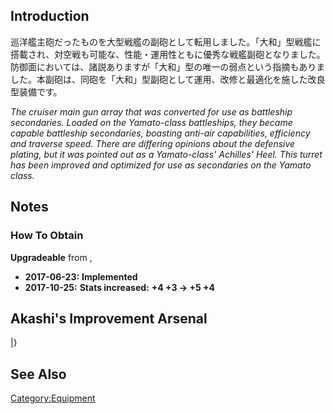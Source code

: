 {{EquipmentInfo|234}}

==Introduction==
巡洋艦主砲だったものを大型戦艦の副砲として転用しました。「大和」型戦艦に搭載され、対空戦も可能な、性能・運用性ともに優秀な戦艦副砲となりました。防御面においては、諸説ありますが「大和」型の唯一の弱点という指摘もありました。本副砲は、同砲を「大和」型副砲として運用、改修と最適化を施した改良型装備です。

''The cruiser main gun array that was converted for use as battleship secondaries. Loaded on the Yamato-class battleships, they became capable battleship secondaries, boasting anti-air capabilities, efficiency and traverse speed. There are differing opinions about the defensive plating, but it was pointed out as a Yamato-class' Achilles' Heel. This turret has been improved and optimized for use as secondaries on the Yamato class.''

==Notes==
<div class="mw-collapsible"><h3>How To Obtain</h3>
<div class="mw-collapsible-content">
'''Upgradeable''' from {{Equipment/Link|15.5cm Triple Secondary Gun Mount}}, {{Equipment/Link|15.5cm Triple Gun Mount Kai}}

</div></div>


<div class="mw-collapsible><h3>Updates History</h3>
<div class="mw-collapsible-content>
* '''2017-06-23:''' '''Implemented'''
* '''2017-10-25:''' '''Stats increased:'''  '''{{AA}}+4 {{Hit}}+3 → {{AA}}+5 {{Hit}}+4 '''
</div></div>

==Akashi's Improvement Arsenal==
{{AkashiWorkshop}}
{{AkashiWorkshopLine
|Name=15.5cm Triple Gun Mount Kai (Secondary)
|ItemType=YellowGun
|Fuel=15
|Ammo=120
|Steel=150
|Baux=30
|Mats0-5=6/7
|Mats6-9=8/9
|Mats10=9/10
|Screws0-5=4/5
|Screws6-9=5/7
|Screws10=2/3
|EquipConsume0-5=2x{{YellowGun|15.5cm Triple Gun Mount (Secondary)}}
|EquipConsume6-9=2x{{RedGunMedium|15.5cm Triple Gun Mount (Main)}}
|EquipConsume10=1x{{RedGunMedium|15.5cm Triple Gun Mount (Main)}}
|Sun=M
|Mon=M
|Fri=Y
|Sat=Y
|2ndShip=[[Musashi#First Upgrade|Musashi Kai]]<br>[[Yamato#First Upgrade|Yamato Kai]]
|Notes=[[Musashi#Second Upgrade|Musashi Kai Ni]] can NOT improve this gun.<br>Upgrades to [[15.5cm Triple Gun Mount Kai (Main)]] ★+7.
}}
|}

==See Also==

{{Equipmentlist}}
[[Category:Equipment]]